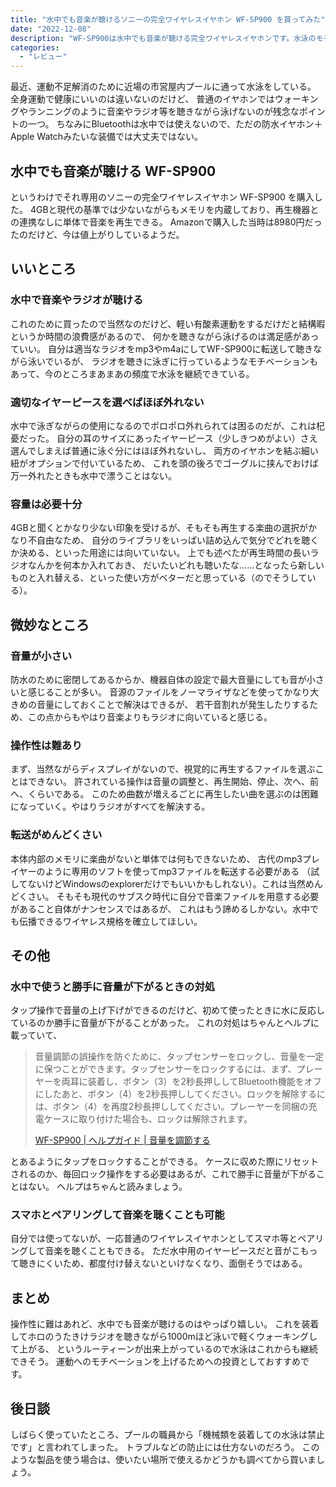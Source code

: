 ```yaml
---
title: "水中でも音楽が聴けるソニーの完全ワイヤレスイヤホン WF-SP900 を買ってみた"
date: "2022-12-08"
description: "WF-SP900は水中でも音楽が聴ける完全ワイヤレスイヤホンです。水泳のモチベーションを上げるために購入しました。"
categories:
  - "レビュー"
---
```


最近、運動不足解消のために近場の市営屋内プールに通って水泳をしている。
全身運動で健康にいいのは違いないのだけど、
普通のイヤホンではウォーキングやランニングのように音楽やラジオ等を聴きながら泳げないのが残念なポイントの一つ。
ちなみにBluetoothは水中では使えないので、ただの防水イヤホン＋Apple Watchみたいな装備では大丈夫ではない。

## 水中でも音楽が聴ける WF-SP900

というわけでそれ専用のソニーの完全ワイヤレスイヤホン WF-SP900 を購入した。
4GBと現代の基準では少ないながらもメモリを内蔵しており、再生機器との連携なしに単体で音楽を再生できる。
Amazonで購入した当時は8980円だったのだけど、今は値上がりしているようだ。

## いいところ

### 水中で音楽やラジオが聴ける

これのために買ったので当然なのだけど、軽い有酸素運動をするだけだと結構暇というか時間の浪費感があるので、
何かを聴きながら泳げるのは満足感があっていい。
自分は適当なラジオをmp3やm4aにしてWF-SP900に転送して聴きながら泳いでいるが、
ラジオを聴きに泳ぎに行っているようなモチベーションもあって、今のところまあまあの頻度で水泳を継続できている。

### 適切なイヤーピースを選べばほぼ外れない

水中で泳ぎながらの使用になるのでポロポロ外れられては困るのだが、これは杞憂だった。
自分の耳のサイズにあったイヤーピース（少しきつめがよい）さえ選んでしまえば普通に泳ぐ分にはほぼ外れないし、
両方のイヤホンを結ぶ細い紐がオプションで付いているため、
これを頭の後ろでゴーグルに挟んでおけば万一外れたときも水中で漂うことはない。

### 容量は必要十分

4GBと聞くとかなり少ない印象を受けるが、そもそも再生する楽曲の選択がかなり不自由なため、
自分のライブラリをいっぱい詰め込んで気分でどれを聴くか決める、といった用途には向いていない。
上でも述べたが再生時間の長いラジオなんかを何本か入れておき、
だいたいどれも聴いたな……となったら新しいものと入れ替える、といった使い方がベターだと思っている（のでそうしている）。

## 微妙なところ

### 音量が小さい

防水のために密閉してあるからか、機器自体の設定で最大音量にしても音が小さいと感じることが多い。
音源のファイルをノーマライザなどを使ってかなり大きめの音量にしておくことで解決はできるが、
若干音割れが発生したりするため、この点からもやはり音楽よりもラジオに向いていると感じる。

### 操作性は難あり

まず、当然ながらディスプレイがないので、視覚的に再生するファイルを選ぶことはできない。
許されている操作は音量の調整と、再生開始、停止、次へ、前へ、くらいである。
このため曲数が増えるごとに再生したい曲を選ぶのは困難になっていく。やはりラジオがすべてを解決する。

### 転送がめんどくさい

本体内部のメモリに楽曲がないと単体では何もできないため、
古代のmp3プレイヤーのように専用のソフトを使ってmp3ファイルを転送する必要がある
（試してないけどWindowsのexplorerだけでもいいかもしれない）。これは当然めんどくさい。
そもそも現代のサブスク時代に自分で音楽ファイルを用意する必要があること自体がナンセンスではあるが、
これはもう諦めるしかない。水中でも伝播できるワイヤレス規格を確立してほしい。

## その他

### 水中で使うと勝手に音量が下がるときの対処

タップ操作で音量の上げ下げができるのだけど、初めて使ったときに水に反応しているのか勝手に音量が下がることがあった。
これの対処はちゃんとヘルプに載っていて、

> 音量調節の誤操作を防ぐために、タップセンサーをロックし、音量を一定に保つことができます。タップセンサーをロックするには、まず、プレーヤーを両耳に装着し、ボタン（3）を2秒長押ししてBluetooth機能をオフにしたあと、ボタン（4）を2秒長押ししてください。ロックを解除するには、ボタン（4）を再度2秒長押ししてください。プレーヤーを同梱の充電ケースに取り付けた場合も、ロックは解除されます。
>
> [WF-SP900 | ヘルプガイド | 音量を調節する](https://helpguide.sony.net/mdr/wfsp900/v1/ja/contents/TP0001694278.html)

とあるようにタップをロックすることができる。
ケースに収めた際にリセットされるのか、毎回ロック操作をする必要はあるが、これで勝手に音量が下がることはない。
ヘルプはちゃんと読みましょう。

### スマホとペアリングして音楽を聴くことも可能

自分では使ってないが、一応普通のワイヤレスイヤホンとしてスマホ等とペアリングして音楽を聴くこともできる。
ただ水中用のイヤーピースだと音がこもって聴きにくいため、都度付け替えないといけなくなり、面倒そうではある。

## まとめ

操作性に難はあれど、水中でも音楽が聴けるのはやっぱり嬉しい。
これを装着してホロのうたきけラジオを聴きながら1000mほど泳いで軽くウォーキングして上がる、
というルーティーンが出来上がっているので水泳はこれからも継続できそう。
運動へのモチベーションを上げるためへの投資としておすすめです。

## 後日談

しばらく使っていたところ、プールの職員から「機械類を装着しての水泳は禁止です」と言われてしまった。
トラブルなどの防止には仕方ないのだろう。
このような製品を使う場合は、使いたい場所で使えるかどうかも調べてから買いましょう。
